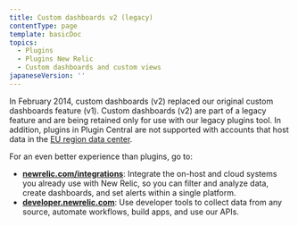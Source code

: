 ```yaml
---
title: Custom dashboards v2 (legacy)
contentType: page
template: basicDoc
topics:
  - Plugins
  - Plugins New Relic
  - Custom dashboards and custom views
japaneseVersion: ''
---
```


In February 2014, custom dashboards (v2) replaced our original custom dashboards feature (v1). Custom dashboards (v2) are part of a legacy feature and are being retained only for use with our legacy plugins tool. In addition, plugins in Plugin Central are not supported with accounts that host data in the [EU region data center](/docs/using-new-relic/welcome-new-relic/getting-started/introduction-eu-region-data-center).

<Callout variant="important">
  For an even better experience than plugins, go to:

  * [**newrelic.com/integrations**](https://newrelic.com/integrations): Integrate the on-host and cloud systems you already use with New Relic, so you can filter and analyze data, create dashboards, and set alerts within a single platform.
  * [**developer.newrelic.com**](https://developer.newrelic.com): Use developer tools to collect data from any source, automate workflows, build apps, and use our APIs.
</Callout>
